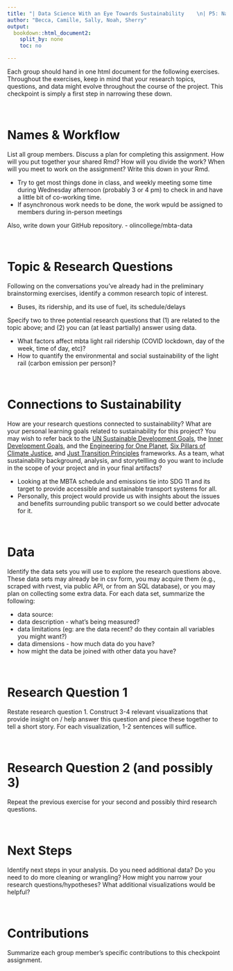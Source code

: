 ```yaml
---
title: "| Data Science With an Eye Towards Sustainability    \n| P5: Narrowing Your Project Topic\n"
author: "Becca, Camille, Sally, Noah, Sherry"
output:
  bookdown::html_document2:
    split_by: none
    toc: no

---
```



Each group should hand in one html document for the following exercises. Throughout the exercises, keep in mind that your research topics, questions, and data might evolve throughout the course of the project. This checkpoint is simply a first step in narrowing these down.

\

# Names & Workflow

List all group members. Discuss a plan for completing this assignment. How will you put together your shared Rmd? How will you divide the work? When will you meet to work on the assignment? Write this down in your Rmd.

- Try to get most things done in class, and weekly meeting some time during Wednesday afternoon (probably 3 or 4 pm) to check in and have a little bit of co-working time.
- If asynchronous work needs to be done, the work wpuld be assigned to members during in-person meetings


Also, write down your GitHub repository.
- olincollege/mbta-data

\

# Topic & Research Questions

Following on the conversations you've already had in the preliminary brainstorming exercises, identify a common research topic of interest.

- Buses, its ridership, and its use of fuel, its schedule/delays


Specify two to three potential research questions that (1) are related to the topic above; and (2) you can (at least partially) answer using data.

- What factors affect mbta light rail ridership (COVID lockdown, day of the week, time of day, etc)?
- How to quantify the environmental and social sustainability of the light rail (carbon emission per person)?

\

# Connections to Sustainability

How are your research questions connected to sustainability? What are your personal learning goals related to sustainability for this project? You may wish to refer back to the [UN Sustainable Development Goals](https://sdgs.un.org/goals), the [Inner Development Goals](https://innerdevelopmentgoals.org/), and the [Engineering for One Planet](https://engineeringforoneplanet.org/wp-content/uploads/EOP_Framework_2023.pdf?), [Six Pillars of Climate Justice](https://centerclimatejustice.universityofcalifornia.edu/what-is-climate-justice/), and [Just Transition Principles](https://climatejusticealliance.org/just-transition/) frameworks. As a team, what sustainability background, analysis, and  storytellling do you want to include in the scope of your project and in your final artifacts?

- Looking at the MBTA schedule and emissions tie into SDG 11 and its target to provide accessible and sustainable transport systems for all.
- Personally, this project would provide us with insights about the issues and benefits surrounding public transport so we could better advocate for it.

\

# Data

Identify the data sets you will use to explore the research questions above. These data sets may already be in csv form, you may acquire them (e.g., scraped with rvest, via public API, or from an SQL database), or you may plan on collecting some extra data. For each data set, summarize the following:


- data source: 
- data description - what's being measured?
- data limitations (eg: are the data recent? do they contain all variables you might want?)
- data dimensions - how much data do you have?
- how might the data be joined with other data you have?

\

# Research Question 1

Restate research question 1. Construct 3-4 relevant visualizations that provide insight on / help answer this question and piece these together to tell a short story. For each visualization, 1-2 sentences will suffice.

\

# Research Question 2 (and possibly 3)

Repeat the previous exercise for your second and possibly third research questions.

\

# Next Steps

Identify next steps in your analysis. Do you need additional data? Do you need to do more cleaning or wrangling? How might you narrow your research questions/hypotheses? What additional visualizations would be helpful? 

\

# Contributions

Summarize each group member's specific contributions to this checkpoint assignment.

